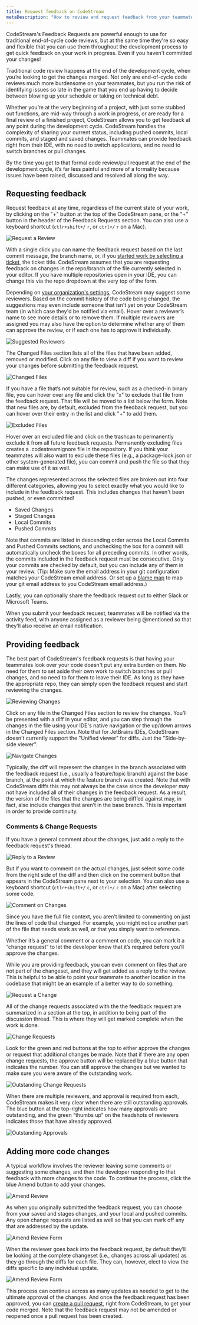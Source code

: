 ```yaml
---
title: Request feedback on CodeStream
metaDescription: "How to review and request feedback from your teammates, as well as how to make direct code changes."
---
```


CodeStream's Feedback Requests are powerful enough to use for traditional
end-of-cycle code reviews, but at the same time they're so easy and flexible
that you can use them throughout the development process to get quick feedback
on your work in progress. Even if you haven't committed your changes!

Traditional code review happens at the end of the development cycle, when you’re
looking to get the changes merged. Not only are end-of-cycle code reviews much
more burdensome on your teammates, but you run the risk of identifying issues so
late in the game that you end up having to decide between blowing up your
schedule or taking on technical debt.

Whether you’re at the very beginning of a project, with just some stubbed out
functions, are mid-way through a work in progress, or are ready for a final
review of a finished project, CodeStream allows you to get feedback at any point
during the development cycle. CodeStream handles the complexity of sharing your
current status, including pushed commits, local commits, and staged and saved
changes. Teammates can provide feedback right from their IDE, with no need to
switch applications, and no need to switch branches or pull changes.

By the time you get to that formal code review/pull request at the end of the
development cycle, it’s far less painful and more of a formality because issues
have been raised, discussed and resolved all along the way.

## Requesting feedback

Request feedback at any time, regardless of the current state of your work, by
clicking on the "+" button at the top of the CodeStream pane, or the "+"
button in the header of the Feedback Requests section. You can also use a
keyboard shortcut (`ctlr+shift+/` `r`, or `ctrl+/` `r` on a Mac).

![Request a Review](/images/RequestFeedback.png)

With a single click you can name the feedback request based on the last commit
message, the branch name, or, if you [started work by selecting a
ticket](start-work), the ticket title. CodeStream assumes that you are
requesting feedback on changes in the repo/branch of the file currently selected
in your editor. If you have multiple repositories open in your IDE, you can
change this via the repo dropdown at the very top of the form. 

Depending on [your organization's
settings](../features/team-administration/#feedback-request-assignment--approval),
CodeStream may suggest some reviewers. Based on the commit history of the code
being changed, the suggestions may even include someone that isn't yet on your
CodeStream team (in which case they'd be notified via email). Hover over a
reviewer’s name to see more details or to remove them. If multiple reviewers are
assigned you may also have the option to determine whether any of them can
approve the review, or if each one has to approve it individually.

![Suggested Reviewers](/images/ReviewAssignment.png)

The Changed Files section lists all of the files that have been added, removed
or modified. Click on any file to view a diff if you want to review your changes
before submitting the feedback request.

![Changed Files](/images/ChangedFiles1.png)

If you have a file that’s not suitable for review, such as a checked-in binary
file, you can hover over any file and click the "x" to exclude that file from the
feedback request. That file will be moved to a list below the form. Note that
new files are, by default, excluded from the feedback request, but you can hover
over their entry in the list and click "+" to add them.

![Excluded Files](/images/ExcludeFromReview.png)

Hover over an excluded file and click on the trashcan to permanently exclude it
from all future feedback requests. Permanently excluding files creates a
.codestreamignore file in the repository. If you think your teammates will also
want to exclude these files (e.g., a package-lock.json or other system-generated
file), you can commit and push the file so that they can make use of it as well.

The changes represented across the selected files are broken out into four
different categories, allowing you to select exactly what you would like to
include in the feedback request. This includes changes that haven't been pushed,
or even committed!

* Saved Changes
* Staged Changes
* Local Commits
* Pushed Commits

Note that commits are listed in descending order across the Local Commits and
Pushed Commits sections, and unchecking the box for a commit will automatically
uncheck the boxes for all preceding commits. In other words, the commits
included in the feedback request must be consecutive. Only your commits are
checked by default, but you can include any of them in your review. (Tip: Make
sure the email address in your git configuration matches your CodeStream email
address. Or set up a [blame map](/docs/codestream/how-use-codestream/my-organization/#blame-map) to map
your git email address to you CodeStream email address.)

Lastly, you can optionally share the feedback request out to either Slack or
Microsoft Teams.

When you submit your feedback request, teammates will be notified via the
activity feed, with anyone assigned as a reviewer being @mentioned so that
they’ll also receive an email notification. 

## Providing feedback

The best part of CodeStream's feedback requests is that having your teammates
look over your code doesn't put any extra burden on them. No need for them to
set aside their own work to switch branches or pull changes, and no need to for
them to leave their IDE. As long as they have the appropriate repo, they can
simply open the feedback request and start reviewing the changes.

![Reviewing Changes](/images/FRDiff.png)

Click on any file in the Changed Files section to review the changes. You’ll be
presented with a diff in your editor, and you can step through the changes in
the file using your IDE's native navigation or the up/down arrows in the
Changed Files section. Note that for JetBrains IDEs, CodeStream doesn't
currently support the "Unified viewer" for diffs. Just the "Side-by-side
viewer".

![Navigate Changes](/images/NavigateChanges.png)

Typically, the diff will represent the changes in the branch associated with the
feedback request (i.e., usually a feature/topic branch) against the base branch,
at the point at which the feature branch was created. Note that with CodeStream
diffs this may not always be the case since the developer may not have included
all of their changes in the feedback request. As a result, the version of the
files that the changes are being diff’ed against may, in fact, also include
changes that aren’t in the base branch. This is important in order to provide
continuity.

### Comments & Change Requests

If you have a general comment about the changes, just add a reply to the
feedback request's thread.

![Reply to a Review](/images/FRReply.png)

But if you want to comment on the actual changes, just select some code from the
right side of the diff and then click on the comment button that appears in the
CodeStream pane next to your selection. You can also use a keyboard shortcut
(`ctlr+shift+/` `c`, or `ctrl+/` `c` on a Mac) after selecting some code.

![Comment on Changes](/images/QS-FeedbackRequest.png)

Since you have the full file context, you aren’t limited to commenting on just
the lines of code that changed. For example, you might notice another part of
the file that needs work as well, or that you simply want to reference.

Whether it’s a general comment or a comment on code, you can mark it a “change
request” to let the developer know that it’s required before you’ll approve the
changes. 

While you are providing feedback, you can even comment on files that are not
part of the changeset, and they will get added as a reply to the review. This is
helpful to be able to point your teammate to another location in the codebase
that might be an example of a better way to do something.

![Request a Change](/images/ReviewChgReqCheck.png)

All of the change requests associated with the the feedback request are
summarized in a section at the top, in addition to being part of the discussion
thread. This is where they will get marked complete when the work is done.

![Change Requests](/images/ReviewChgReqSection1.png)

Look for the green and red buttons at the top to either approve the changes or
request that additional changes be made. Note that if there are any open change
requests, the approve button will be replaced by a blue button that indicates
the number. You can still approve the changes but we wanted to make sure you
were aware of the outstanding work.

![Outstanding Change Requests](/images/ApproveWithChgReqs3.png)

When there are multiple reviewers, and approval is required from each,
CodeStream makes it very clear when there are still outstanding approvals. The
blue button at the top-right indicates how many approvals are outstanding, and
the green “thumbs up” on the headshots of reviewers indicates those that have
already approved.

![Outstanding Approvals](/images/ReviewIncomplete.png)

## Adding more code changes

A typical workflow involves the reviewer leaving some comments or suggesting
some changes, and then the developer responding to that feedback with more
changes to the code. To continue the process, click the blue Amend button to add
your changes.

![Amend Review](/images/FRAmend1.png)

As when you originally submitted the feedback request, you can choose from your
saved and stages changes, and your local and pushed commits. Any open change
requests are listed as well so that you can mark off any that are addressed by
the update.

![Amend Review Form](/images/ReviewAmendForm.png)

When the reviewer goes back into the feedback request, by default they’ll be
looking at the complete changeset (i.e., changes across all updates) as they go
through the diffs for each file. They can, however, elect to view the diffs
specific to any individual update.

![Amend Review Form](/images/ReviewCheckpoints.png)

This process can continue across as many updates as needed to get to the
ultimate approval of the changes. And once the feedback request has been
approved, you can [create a pull request](/docs/codestream/how-use-codestream/pull-requests), right from CodeStream,
to get your code merged. Note that the feedback request may not be amended or
reopened once a pull request has been created.

